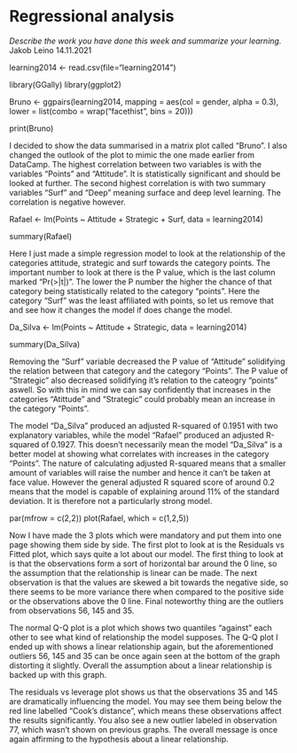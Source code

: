 # Regressional analysis

*Describe the work you have done this week and summarize your learning.*
Jakob Leino 14.11.2021

learning2014 <- read.csv(file="learning2014")

library(GGally)
library(ggplot2)

Bruno <- ggpairs(learning2014, mapping = aes(col = gender, alpha = 0.3), lower = list(combo = wrap("facethist", bins = 20)))

print(Bruno)

I decided to show the data summarised in a matrix plot called "Bruno". I also changed the outlook of the plot to mimic the one made earlier from DataCamp. The highest correlation between two variables is with the variables "Points" and "Attitude". It is statistically significant and should be looked at further. The second highest correlation is with two summary variables "Surf" and "Deep" meaning surface and deep level learning. The correlation is negative however.

Rafael <- lm(Points ~ Attitude + Strategic + Surf, data = learning2014)

summary(Rafael)


Here I just made a simple regression model to look at the relationship of the categories attitude, strategic and surf towards the category points. The important number to look at there is the P value, which is the last column marked "Pr(>|t|)". The lower the P number the higher the chance of that category being statistically related to the category "points". Here the category "Surf" was the least affiliated with points, so let us remove that and see how it changes the model if does change the model. 

Da_Silva <- lm(Points ~ Attitude + Strategic, data = learning2014)

summary(Da_Silva)

Removing the "Surf" variable decreased the P value of "Attitude" solidifying the relation between that category and the category "Points". The P value of "Strategic" also decreased solidifying it's relation to the cateogry "points" aswell. So with this in mind we can say confidently that increases in the categories "Atittude" and "Strategic" could probably mean an increase in the category "Points". 

The model "Da_Silva" produced an adjusted R-squared of 0.1951 with two explanatory variables, while the model "Rafael" produced an adjusted R-squared of 0.1927. This doesn't necessarily mean the model "Da_Silva" is a better model at showing what correlates with increases in the category "Points". The nature of calculating adjusted R-squared means that a smaller amount of variables will raise the number and hence it can't be taken at face value. However the general adjusted R squared score of around 0.2 means that the model is capable of explaining around 11% of the standard deviation. It is therefore not a particularly strong model. 

par(mfrow = c(2,2))
plot(Rafael, which = c(1,2,5))

Now I have made the 3 plots which were mandatory and put them into one page showing them side by side. The first plot to look at is the Residuals vs Fitted plot, which says quite a lot about our model. The first thing to look at is that the observations form a sort of horizontal bar around the 0 line, so the assumption that the relationship is linear can be made. The next observation is that the values are skewed a bit towards the negative side, so there seems to be more variance there when compared to the positive side or the observations above the 0 line. Final noteworthy thing are the outliers from observations 56, 145 and 35. 

The normal Q-Q plot is a plot which shows two quantiles "against" each other to see what kind of relationship the model supposes. The Q-Q plot I ended up with shows a linear relationship again, but the aforementioned outliers 56, 145 and 35 can be once again seen at the bottom of the graph distorting it slightly. Overall the assumption about a linear relationship is backed up with this graph. 

The residuals vs leverage plot shows us that the observations 35 and 145 are dramatically influencing the model. You may see them being below the red line labelled "Cook's distance", which means these observations affect the results significantly. You also see a new outlier labeled in observation 77, which wasn't shown on previous graphs. The overall message is once again affirming to the hypothesis about a linear relationship. 

